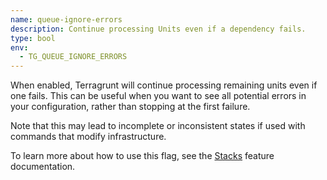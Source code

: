 ```yaml
---
name: queue-ignore-errors
description: Continue processing Units even if a dependency fails.
type: bool
env:
  - TG_QUEUE_IGNORE_ERRORS
---
```


When enabled, Terragrunt will continue processing remaining units even if one fails. This can be useful when you want to see all potential errors in your configuration, rather than stopping at the first failure.

Note that this may lead to incomplete or inconsistent states if used with commands that modify infrastructure.

To learn more about how to use this flag, see the [Stacks](/docs/features/stacks/#the-run---all-command) feature documentation.
